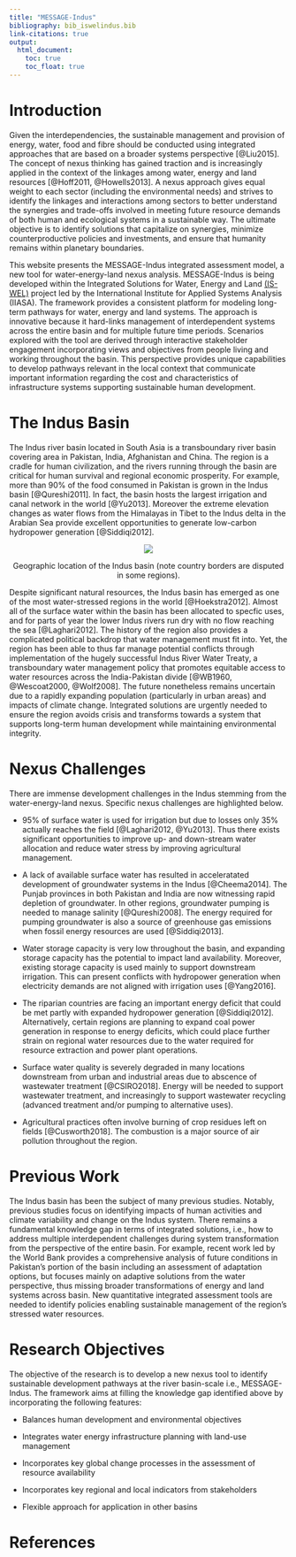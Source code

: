 ---
title: "MESSAGE-Indus"
bibliography: bib_iswelindus.bib
link-citations: true
output:
  html_document:
    toc: true 
    toc_float: true 
---

# Introduction
Given the interdependencies, the sustainable management and provision of energy, water, food and fibre should be conducted using integrated approaches that are based on a broader systems perspective [@Liu2015]. The concept of nexus thinking has gained traction and is increasingly applied in the context of the linkages among water, energy and land resources [@Hoff2011, @Howells2013]. A nexus approach gives equal weight to each sector (including the environmental needs) and strives to identify the linkages and interactions among sectors to better understand the synergies and trade-offs involved in meeting future resource demands of both human and ecological systems in a sustainable way. The ultimate objective is to identify solutions that capitalize on synergies, minimize counterproductive policies and investments, and ensure that humanity remains within planetary boundaries.

This website presents the MESSAGE-Indus integrated assessment model, a new tool for water-energy-land nexus analysis. MESSAGE-Indus is being developed within the Integrated Solutions for Water, Energy and Land [(IS-WEL)](http://www.iiasa.ac.at/web/home/research/researchProjects/Nexus_Solutions.html) project led by the International Institute for Applied Systems Analysis (IIASA). The framework provides a consistent platform for modeling long-term pathways for water, energy and land systems. The approach is innovative because it hard-links management of interdependent systems across the entire basin and for multiple future time periods. Scenarios explored with the tool are derived through interactive stakeholder engagement incorporating views and objectives from people living and working throughout the basin. This perspective provides unique capabilities to develop pathways relevant in the local context that communicate important information regarding the cost and characteristics of infrastructure systems supporting sustainable human development.

# The Indus Basin
The Indus river basin located in South Asia is a transboundary river basin covering area in Pakistan, India, Afghanistan and China. The region is a cradle for human civilization, and the rivers running through the basin are critical for human survival and regional economic prosperity. For example, more than 90% of the food consumed in Pakistan is grown in the Indus basin [@Qureshi2011]. In fact, the basin hosts the largest irrigation and canal network in the world [@Yu2013]. Moreover the extreme elevation changes as water flows from the Himalayas in Tibet to the Indus delta in the Arabian Sea provide excellent opportunities to generate low-carbon hydropower generation [@Siddiqi2012]. 

<center>
<div id="fig">
![](figures\indus_where_is_it.png)
<p id="figcap"> Geographic location of the Indus basin (note country borders are disputed in some regions).</p>
</div>
</center>

Despite significant natural resources, the Indus basin has emerged as one of the most water-stressed regions in the world [@Hoekstra2012]. Almost all of the surface water within the basin has been allocated to specfic uses, and for parts of year the lower Indus rivers run dry with no flow reaching the sea [@Laghari2012].  The history of the region also provides a complicated political backdrop that water management must fit into. Yet, the region has been able to thus far manage potential conflicts through implementation of the hugely successful Indus River Water Treaty, a transboundary water management policy that promotes equitable access to water resources across the India-Pakistan divide [@WB1960, @Wescoat2000, @Wolf2008]. The future nonetheless remains uncertain due to a rapidly expanding population (particularly in urban areas) and impacts of climate change. Integrated solutions are urgently needed to ensure the region avoids crisis and transforms towards a system that supports long-term human development while maintaining environmental integrity.      

# Nexus Challenges
There are immense development challenges in the Indus stemming from the water-energy-land nexus. Specific nexus challenges are highlighted below. 

- 95% of surface water is used for irrigation but due to losses only 35% actually reaches the field [@Laghari2012, @Yu2013]. Thus there exists significant opportunities to improve up- and down-stream water allocation and reduce water stress by improving agricultural management. 

- A lack of available surface water has resulted in acceleratated development of groundwater systems in the Indus [@Cheema2014]. The Punjab provinces in both Pakistan and India are now witnessing rapid depletion of groundwater. In other regions, groundwater pumping is needed to manage salinity [@Qureshi2008]. The energy required for pumping groundwater is also a source of greenhouse gas emissions when fossil energy resources are used [@Siddiqi2013].

- Water storage capacity is very low throughout the basin, and expanding storage capacity has the potential to impact land availability. Moreover, existing storage capacity is used mainly to support downstream irrigation. This can present conflicts with hydropower generation when electricity demands are not aligned with irrigation uses [@Yang2016]. 

- The riparian countries are facing an important energy deficit that could be met partly with expanded hydropower generation [@Siddiqi2012]. Alternatively, certain regions are planning to expand coal power generation in response to energy deficits, which could place further strain on regional water resources due to the water required for resource extraction and power plant operations.

- Surface water quality is severely degraded in many locations downstream from urban and industrial areas due to abscence of wastewater treatment [@CSIRO2018]. Energy will be needed to support wastewater treatment, and increasingly to support wastewater recycling (advanced treatment and/or pumping to alternative uses).

- Agricultural practices often involve burning of crop residues left on fields [@Cusworth2018]. The combustion is a major source of air pollution throughout the region. 

# Previous Work
The Indus basin has been the subject of many previous studies. Notably, previous studies focus on identifying impacts of human activities and climate variability and change on the Indus system. There remains a fundamental knowledge gap in terms of integrated solutions, i.e., how to address multiple interdependent challenges during system transformation from the perspective of the entire basin. For example, recent work led by the World Bank provides a comprehensive analysis of future conditions in Pakistan's portion of the basin including an assessment of adaptation options, but focuses mainly on adaptive solutions from the water perspective, thus missing broader transformations of energy and land systems across basin. New quantitative integrated assessment tools are needed to identify policies enabling sustainable management of the region's stressed water resources. 

# Research Objectives
The objective of the research is to develop a new nexus tool to identify sustainable development pathways at the river basin-scale i.e., MESSAGE-Indus. The framework aims at filling the knowledge gap identified above by incorporating the following features: 

- Balances human development and environmental objectives

- Integrates water energy infrastructure planning with land-use management

- Incorporates key global change processes in the assessment of resource availability

- Incorporates key regional and local indicators from stakeholders

- Flexible approach for application in other basins

# References